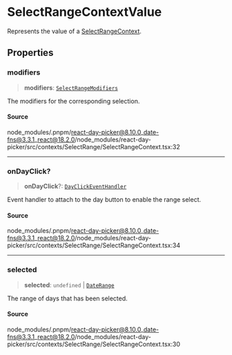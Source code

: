 # SelectRangeContextValue

Represents the value of a [SelectRangeContext](/docs/api/main/variables/SelectRangeContext.md).

## Properties

<a id="modifiers" name="modifiers"></a>

### modifiers

> **modifiers**: [`SelectRangeModifiers`](/docs/api/main/type-aliases/SelectRangeModifiers.md)

The modifiers for the corresponding selection.

#### Source

node\_modules/.pnpm/react-day-picker@8.10.0\_date-fns@3.3.1\_react@18.2.0/node\_modules/react-day-picker/src/contexts/SelectRange/SelectRangeContext.tsx:32

***

<a id="ondayclick" name="ondayclick"></a>

### onDayClick?

> **onDayClick**?: [`DayClickEventHandler`](/docs/api/main/type-aliases/DayClickEventHandler.md)

Event handler to attach to the day button to enable the range select.

#### Source

node\_modules/.pnpm/react-day-picker@8.10.0\_date-fns@3.3.1\_react@18.2.0/node\_modules/react-day-picker/src/contexts/SelectRange/SelectRangeContext.tsx:34

***

<a id="selected" name="selected"></a>

### selected

> **selected**: `undefined` \| [`DateRange`](/docs/api/main/type-aliases/DateRange.md)

The range of days that has been selected.

#### Source

node\_modules/.pnpm/react-day-picker@8.10.0\_date-fns@3.3.1\_react@18.2.0/node\_modules/react-day-picker/src/contexts/SelectRange/SelectRangeContext.tsx:30
